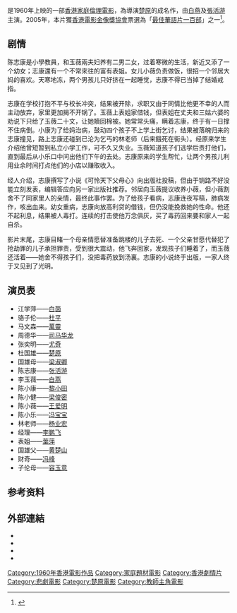 {{otheruses|可憐天下父母心}}
{{Infobox Film
| name           = 可憐天下父母心
| original_name  = {{lang|en|''The Great Devotion''}}
| image          = 
| caption        = 
| director       = [[楚原|楚原]]
| producer       = [[白燕|白燕]]
| producer_2     = 孔強
| writer         = [[楚原|楚原]]
| narrator       = 
| starring       = [[白燕|白燕]]<br />[[张活游|张活游]]
| music          = 
| cinematography = 孙伦
| editing        = 萧南
| studio         = 山聯影業公司
| distributor    = 
| released       = {{film date|1960|8|4}}
| runtime        = 98 分钟
| country        = {{英屬香港電影}}
| language       = 粤语
| budget         = 
| imdb_id        = tt0053878
}}

{{engname|《可怜天下父母心》|''The Great Devotion''}}是1960年上映的一部[[香港電影|香港家庭倫理電影]]，為導演[[楚原|楚原]]的成名作，由[[白燕|白燕]]及[[張活游|張活游]]主演。2005年，本片獲[[香港電影金像獎協會|香港電影金像獎協會]]票選為「[[最佳華語電影一百部|最佳華語片一百部]]」之一<ref>{{cite web |url=http://www.hkfaa.com/news/100films.html |title=最佳華語片一百部 The Best 100 Chinese Motion Pictures |publisher=[[香港電影金像獎協會|香港電影金像獎協會]] |accessdate=2010-07-21 |archive-url=https://web.archive.org/web/20191022211054/http://www.hkfaa.com/news/100films.html |archive-date=2019-10-22 |dead-url=yes }}</ref>。

==剧情==
陈志康是小學教員，和玉薇兩夫妇养有二男二女，过着寒微的生活，新近又添了一个幼女；志康還有一个不常來往的富有表姐。女儿小薇负责做饭，很招一个邻居大妈的喜欢。天寒地冻，两个男孩儿只好挤在一起睡觉，志康不得已当掉了结婚戒指。

志康在学校打抱不平与校长冲突，结果被开除，求职又由于同情比他更不幸的人而主动放弃，家里更加揭不开锅了。玉薇上表姐家借钱，但表姐在丈夫和三姑六婆的劝说下只给了玉薇二十文，让她贖回棉被。她常常头痛，瞒着志康，终于有一日撑不住病倒。小康为了给妈治病，鼓动四个孩子不上学上街乞讨，结果被落魄归来的志康撞见，路上志康还碰到已沦为乞丐的林老师（后来餓死在街头）。经原来学生介绍他曾短暂到私立小学工作，可不久又失业。玉薇知道孩子们逃学后责打他们，直到最后从小乐口中问出他们下午的去处。志康原来的学生帮忙，让两个男孩儿利用业余时间打点他们的小店以赚取收入。

经人介绍，志康撰写了小说《可怜天下父母心》向出版社投稿，但由于销路不好没能立刻发表，编辑答应向另一家出版社推荐。邻居向玉薇提议收养小薇，但小薇割舍不了同家里人的亲情，最终此事作罢。为了给孩子看病，志康连夜写稿，肺病发作，咳出血来。幼女重病，志康向放高利贷的借钱，但仍没能挽救她的性命。他还不起利息，结果被人毒打。连续的打击使他万念俱灰，买了毒药回来要和家人一起自杀。

影片末尾，志康目睹一个母亲情愿替准备跳楼的儿子去死、一个父亲甘愿代替犯了抢劫罪的儿子承担罪责，受到很大震动，他飞奔回家，发现孩子们睡着了，而玉薇还活着——她舍不得孩子们，没把毒药放到汤裏。志康的小说终于出版，一家人终于又见到了光明。

==演员表==
*江学萍——[[白茵|白茵]]
*骆子伦——[[杜平_(演员)|杜平]]
*马文森——[[萬靈|萬靈]]
*周德华——[[司马华龙|司马华龙]]
*张奕明——[[尤奇|尤奇]]
*杜国雄——[[楚原|楚原]]
*国雄母——[[梁淑卿|梁淑卿]]
*陈志康——[[张活游|张活游]]
*李玉薇——[[白燕|白燕]]
*陈小康——[[黎小田|黎小田]]
*陈小健——[[梁俊密|梁俊密]]
*陈小薇——[[王爱明|王爱明]]
*陈小乐——[[冯宝宝|冯宝宝]]
*林老师——[[杨业宏|杨业宏]]
*经理——[[李鹏飞_(演員)|李鹏飞]]
*表姐——[[葉萍|葉萍]]
*国雄父——[[黄楚山|黄楚山]]
*财奇——[[冯峰_(导演)|冯峰]]
*子伦母——[[容玉意|容玉意]]

==参考资料==
{{reflist}}

==外部連結==
*{{hkmdb title|3193|可憐天下父母心}}
*{{Mtime|34643|可憐天下父母心}}
*{{douban|title=可憐天下父母心}}
*{{imdb title|0053878|可憐天下父母心}}
{{最佳華語電影一百部}}
[[Category:1960年香港電影作品|Category:1960年香港電影作品]]
[[Category:家庭題材電影|Category:家庭題材電影]]
[[Category:香港劇情片|Category:香港劇情片]]
[[Category:悲劇電影|Category:悲劇電影]]
[[Category:楚原電影|Category:楚原電影]]
[[Category:教師主角電影|Category:教師主角電影]]